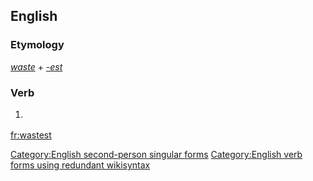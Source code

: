 ==English==

===Etymology===
''[[waste]]'' + ''[[-est]]''

===Verb===
{{en-verb form}}

# {{context|archaic|lang=en}} {{form of|Second-person singular simple present form|waste|lang=en}}

[[Category:English second-person singular forms]]
[[Category:English verb forms using redundant wikisyntax]]

[[fr:wastest]]